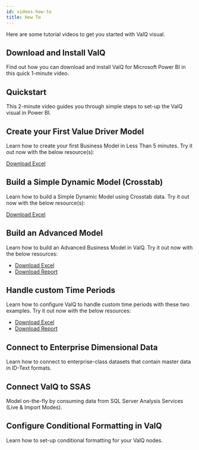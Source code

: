 ```yaml
---
id: videos-how-to
title: How To
---
```



Here are some tutorial videos to get you started with ValQ visual.

## Download and Install ValQ

Find out how you can download and install ValQ for Microsoft Power BI in this quick 1-minute video.

<Vimeo
  video="https://player.vimeo.com/video/330327631"
  responsive={true}
  width={640}
  height={480}
/>

## Quickstart

This 2-minute video guides you through simple steps to set-up the ValQ visual in Power BI.

<Vimeo
  video="https://player.vimeo.com/video/334362396"
  responsive={true}
  width={640}
  height={480}
/>

## Create your First Value Driver Model

Learn how to create your first Business Model in Less Than 5 minutes. Try it out now with the below resource(s):

<Vimeo
  video="https://player.vimeo.com/video/330327639"
  responsive={true}
  width={640}
  height={480}
/>

[Download Excel](/assets/valq-advanced-tutorial-custom-time-period-data.xlsx)

## Build a Simple Dynamic Model (Crosstab)

Learn how to build a Simple Dynamic Model using Crosstab data. Try it out now with the below resource(s):

<Vimeo
  video="https://player.vimeo.com/video/337752525"
  responsive={true}
  width={640}
  height={480}
/>

[Download Excel](/assets/valq-tutorial-building-dynamic-model-crosstab.xlsx)

## Build an Advanced Model

Learn how to build an Advanced Business Model in ValQ. Try it out now with the below resources:

<Vimeo
  video="https://player.vimeo.com/video/334132843"
  responsive={true}
  width={640}
  height={480}
/>

- [Download Excel](/assets/valQ-advanced-tutorial-price-qty-discount-data.xlsx)
- [Download Report](/assets/valq-advanced-tutorial-pre-configured-visual.zip)

## Handle custom Time Periods

Learn how to configure ValQ to handle custom time periods with these two examples. Try it out now with the below resources:

<Vimeo
  video="https://player.vimeo.com/video/337928073"
  responsive={true}
  width={640}
  height={480}
/>

- [Download Excel](/assets/valq-advanced-tutorial-custom-time-period-data.xlsx)
- [Download Report](/assets/valq-advanced-tutorial-custom-time-periods.zip)

## Connect to Enterprise Dimensional Data

Learn how to connect to enterprise-class datasets that contain master data in ID-Text formats.

<Vimeo
  video="https://player.vimeo.com/video/341725842"
  responsive={true}
  width={640}
  height={480}
/>

## Connect ValQ to SSAS

Model on-the-fly by consuming data from SQL Server Analysis Services (Live & Import Modes).

<Vimeo
  video="https://player.vimeo.com/video/341737147"
  responsive={true}
  width={640}
  height={480}
/>

## Configure Conditional Formatting in ValQ

Learn how to set-up conditional formatting for your ValQ nodes.

<Vimeo
  video="https://player.vimeo.com/video/343154221"
  responsive={true}
  width={640}
  height={480}
/>
